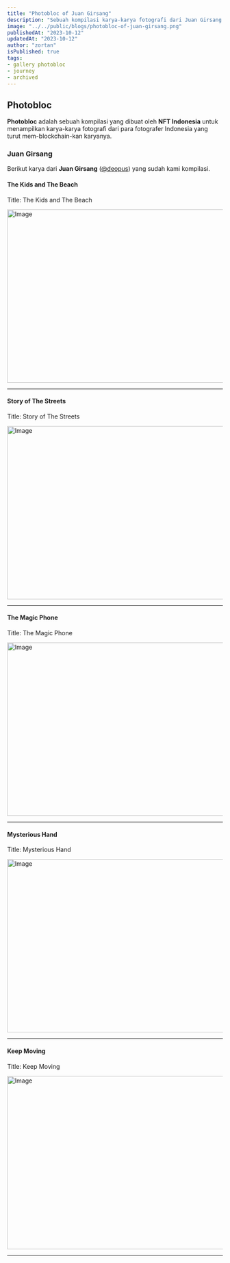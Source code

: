 ```yaml
---
title: "Photobloc of Juan Girsang"
description: "Sebuah kompilasi karya-karya fotografi dari Juan Girsang yang dibuat oleh NFT Indonesia."
image: "../../public/blogs/photobloc-of-juan-girsang.png"
publishedAt: "2023-10-12"
updatedAt: "2023-10-12"
author: "zortan"
isPublished: true
tags:
- gallery photobloc
- journey
- archived
---
```


## Photobloc

**Photobloc** adalah sebuah kompilasi yang dibuat oleh **NFT Indonesia** untuk menampilkan karya-karya fotografi dari para fotografer Indonesia yang turut mem-blockchain-kan karyanya.

### Juan Girsang

Berikut karya dari **Juan Girsang** ([@deopus](https://x.com/deopus)) yang sudah kami kompilasi.

#### The Kids and The Beach

Title: The Kids and The Beach  

<Image
  src="https://ipfs.io/ipfs/QmaV4kfXm1EMLFQj9TBCmX8Lzno6NZxG1HCEF6SQEMd2q2/photobloc-of-juan-girsang-0.png"
  width="718"
  height="404"
  alt="Image"
  sizes="100vw"
/>

---

#### Story of The Streets

Title: Story of The Streets  

<Image
  src="https://ipfs.io/ipfs/QmaV4kfXm1EMLFQj9TBCmX8Lzno6NZxG1HCEF6SQEMd2q2/photobloc-of-juan-girsang-1.png"
  width="718"
  height="404"
  alt="Image"
  sizes="100vw"
/>

---

#### The Magic Phone

Title: The Magic Phone  

<Image
  src="https://ipfs.io/ipfs/QmaV4kfXm1EMLFQj9TBCmX8Lzno6NZxG1HCEF6SQEMd2q2/photobloc-of-juan-girsang-2.png"
  width="718"
  height="404"
  alt="Image"
  sizes="100vw"
/>

---

#### Mysterious Hand

Title: Mysterious Hand  

<Image
  src="https://ipfs.io/ipfs/QmaV4kfXm1EMLFQj9TBCmX8Lzno6NZxG1HCEF6SQEMd2q2/photobloc-of-juan-girsang-3.png"
  width="718"
  height="404"
  alt="Image"
  sizes="100vw"
/>

---

#### Keep Moving

Title: Keep Moving  

<Image
  src="https://ipfs.io/ipfs/QmaV4kfXm1EMLFQj9TBCmX8Lzno6NZxG1HCEF6SQEMd2q2/photobloc-of-juan-girsang-4.png"
  width="718"
  height="404"
  alt="Image"
  sizes="100vw"
/>

---